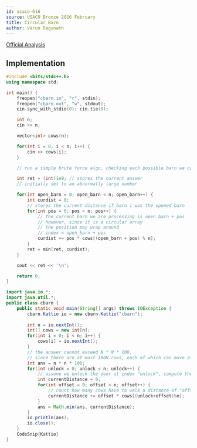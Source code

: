 ```yaml
---
id: usaco-616
source: USACO Bronze 2016 February
title: Circular Barn
author: Varun Ragunath
---
```


[Official Analysis](http://www.usaco.org/current/data/sol_cbarn_bronze_feb16.html)

## Implementation

<LanguageSection>
<CPPSection>

```cpp
#include <bits/stdc++.h>
using namespace std;

int main() {
	freopen("cbarn.in", "r", stdin);
	freopen("cbarn.out", "w", stdout);
	cin.sync_with_stdio(0); cin.tie(0);

	int n;
	cin >> n;

	vector<int> cows(n);

	for(int i = 0; i < n; i++) {
		cin >> cows[i];
	}

	// run a simple brute force algo, checking each possible barn we can open

	int ret = (int)1e9; // stores the current answer
	// initially set to an abnormally large number

	for(int open_barn = 0; open_barn < n; open_barn++) {
		int curdist = 0; 
		// stores the current distance if barn i was the opened barn
		for(int pos = 0; pos < n; pos++) {
			// the current barn we are processing is open_barn + pos
			// however, since it is a circular array 
			// the position may wrap around
			// index = open_barn + pos
			curdist += pos * cows[(open_barn + pos) % n];
		}
		ret = min(ret, curdist);
	}

	cout << ret << '\n';

	return 0;
}

```

</CPPSection>
	
<JavaSection>	
	
```java
import java.io.*;
import java.util.*;
public class cbarn {
	public static void main(String[] args) throws IOException {
		cbarn.Kattio io = new cbarn.Kattio("cbarn");
		
		int n = io.nextInt();
		int[] cows = new int[n];
		for(int i = 0; i < n; i++) {
			cows[i] = io.nextInt();
		}
		// the answer cannot exceed N * N * 100, 
		// since there are at most 100N cows, each of which can move at most N
		int ans = n * n * 100;
		for(int unlock = 0; unlock < n; unlock++) {
			// assume we unlock the door at index "unlock", compute the distance all cows travel
			int currentDistance = 0;
			for(int offset = 0; offset < n; offset++) {
				// count how many cows have to walk a distance of "offset"
				currentDistance += offset * cows[(unlock+offset)%n];
			}
			ans = Math.min(ans, currentDistance);
		}
		io.println(ans);
		io.close();
	}
	CodeSnip{Kattio}
}
```
	
</JavaSection>
	
</LanguageSection>
